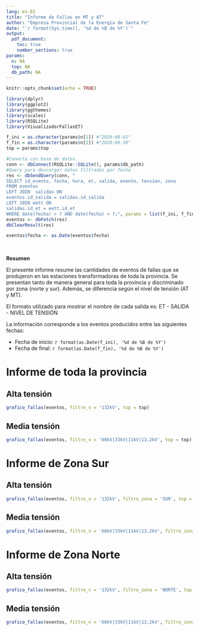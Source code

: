 ```yaml
---
lang: es-ES
title: "Informe de Fallas en MT y AT"
author: "Empresa Provincial de la Energía de Santa Fe"
date: "`r format(Sys.time(), '%d de %B de %Y')`"
output: 
  pdf_document:
    toc: true
    number_sections: true
params:
  n: NA
  top: NA
  db_path: NA
---
```


```r
knitr::opts_chunk$set(echo = TRUE)
```

```r
library(dplyr)
library(ggplot2)
library(ggthemes)
library(scales)
library(RSQLite)
library(VisualizadorFallasET)

f_ini = as.character(params$n[1]) #"2020-08-01"
f_fin = as.character(params$n[2]) #"2020-09-30"
top = params$top

#Conecta con base de datos.
conn <- dbConnect(RSQLite::SQLite(), params$db_path)
#Query para descargar datos filtrados por fecha
res <- dbSendQuery(conn, "
SELECT id_evento, fecha, hora, et, salida, evento, tension, zona
FROM eventos
LEFT JOIN  salidas ON
eventos.id_salida = salidas.id_salida
LEFT JOIN eett ON
salidas.id_et = eett.id_et
WHERE date(fecha) > ? AND date(fecha) < ?;", params = list(f_ini, f_fin))
eventos <- dbFetch(res)
dbClearResult(res)

eventos$fecha <- as.Date(eventos$fecha)
```


&nbsp;
&nbsp;
&nbsp;
&nbsp;
&nbsp;

**Resumen**

El presente informe resume las cantidades de eventos de fallas que se produjeron en las estaciones transformadoras de toda la provincia. Se presentan tanto de manera general para toda la provincia y discriminado por zona (norte y sur). Además, se diferencia según el nivel de tensión (AT y MT).

El formato utilizado para mostrar el nombre de cada salida es: ET - SALIDA - NIVEL DE TENSIÓN

La información corresponde a los eventos producidos entre las siguientes fechas:

- Fecha de inicio: `r format(as.Date(f_ini), '%d de %B de %Y')`
- Fecha de final: `r format(as.Date(f_fin), '%d de %B de %Y')`


# Informe de toda la provincia 

## Alta tensión

```r

grafico_fallas(eventos, filtro_v = '132kV', top = top)

```

\newpage

## Media tensión

```r

grafico_fallas(eventos, filtro_v = '66kV|33kV|11kV|13,2kV', top = top)

```

\newpage

# Informe de Zona Sur

## Alta tensión

```r

grafico_fallas(eventos, filtro_v = '132kV', filtro_zona = 'SUR', top = top)

```

\newpage

## Media tensión

```r

grafico_fallas(eventos, filtro_v = '66kV|33kV|11kV|13,2kV', filtro_zona = 'SUR', top = top)

```

\newpage

# Informe de Zona Norte 

## Alta tensión

```r

grafico_fallas(eventos, filtro_v = '132kV', filtro_zona = 'NORTE', top = top)

```

\newpage

## Media tensión

```r

grafico_fallas(eventos, filtro_v = '66kV|33kV|11kV|13,2kV', filtro_zona = 'NORTE', top = top)

```